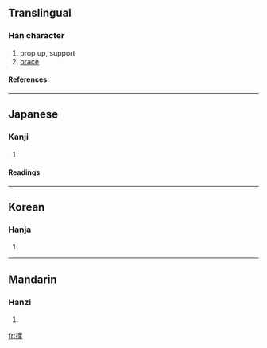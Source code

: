 {{see|撐}}

==Translingual==
===Han character===
{{Han char|rn=64|rad=手|as=12|sn=15|four=|canj=手火月手 (QFBQ)}}
# prop up, support
# [[brace]]
====References====
{{Han ref|kx=0454.040|dkj=12694|dj=0803.210|hdz=31957.010|uh=6491|ud=25745}}

----
==Japanese==
===Kanji===
{{ja-kanji|grade=|rs=手12}}
# {{defn|Japanese}} 
====Readings====
{{ja-readings|on=[[ちょう]] (chō)|kun=[[ささえる]] (sasaeru), [[あく]] (aku)}}

----
==Korean==
===Hanja===
{{ko-hanja|hangeul=탱|eumhun=|rv=taeng|mr=t'aeng|y=thyang}}
# {{defn|Korean}}

----
==Mandarin==
===Hanzi===
{{cmn-hanzi|tra=撐|pin=[[chēng]] (cheng1)|wg=ch'eng<sup>1</sup>}}
# {{defn|Mandarin}}

[[fr:撑]]